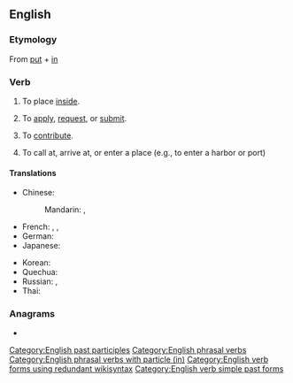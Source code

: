 {{also|putin|Putin|puțin}}
==English==

===Etymology===
From [[put]] + [[in]]

===Verb===
{{en-verb|puts in|putting in|put in}}

# {{lb|en|transitive}} To place [[inside]].
#: {{ux|en|Just '''put in''' the key for the ignition and turn it.}}
# {{lb|en|intransitive}} To [[apply]], [[request]], or [[submit]].
#: {{ux|en|I'm going to the bank to '''put in''' for a transfer.}}
# {{lb|en|transitive}} To [[contribute]].
#: {{ux|en|I '''put in''' an extra hour at work today.}}
# {{lb|en|intransitive}} To call at, arrive at, or enter a place (e.g., to enter a harbor or port)
#: {{ux|en|The ship '''puts in''' to port today.}}

====Translations====
{{trans-top|to place inside}}
* Chinese:
*: Mandarin: {{t+|cmn|投入|tr=tóurù|sc=Hani}}, {{t+|cmn|插入|tr=chārù|sc=Hani}}
* French: {{t+|fr|mettre}}, {{t+|fr|insérer}}, {{t+|fr|fourrer}}
* German: {{t+|de|einsetzen}}
* Japanese: {{t+|ja|入れる|tr=いれる, ireru|sc=Jpan}}
{{trans-mid}}
* Korean: {{t+|ko|넣다}}
* Quechua: {{t|qu|sat'iy}}
* Russian: {{t+|ru|вставля́ть|impf}}, {{t+|ru|вста́вить|pf}}
* Thai: {{t+|th|ใส่}}
{{trans-bottom}}

===Anagrams===
* {{l|en|input}}

[[Category:English past participles]]
[[Category:English phrasal verbs]]
[[Category:English phrasal verbs with particle (in)]]
[[Category:English verb forms using redundant wikisyntax]]
[[Category:English verb simple past forms]]